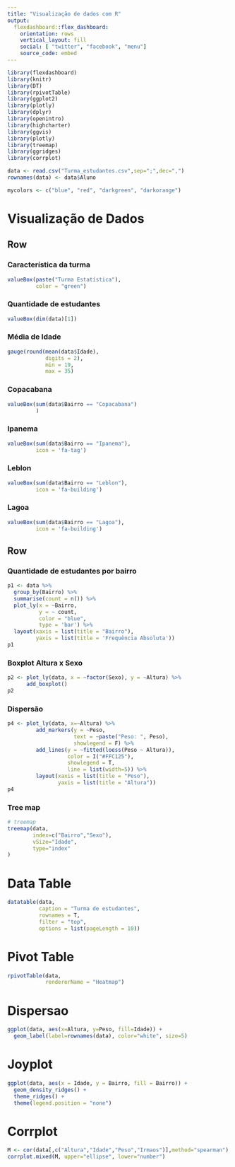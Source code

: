 ```yaml
---
title: "Visualização de dados com R"
output: 
  flexdashboard::flex_dashboard:
    orientation: rows
    vertical_layout: fill
    social: [ "twitter", "facebook", "menu"]
    source_code: embed
---
```


```r
library(flexdashboard)
library(knitr)
library(DT)
library(rpivotTable)
library(ggplot2)
library(plotly)
library(dplyr)
library(openintro)
library(highcharter)
library(ggvis)
library(plotly)
library(treemap)
library(ggridges)
library(corrplot)
```


```r
data <- read.csv("Turma_estudantes.csv",sep=";",dec=",")
rownames(data) <- data$Aluno
```

```r
mycolors <- c("blue", "red", "darkgreen", "darkorange")
```

Visualização de Dados
=====================================

Row 
---------------------------
### Característica da turma 

```r
valueBox(paste("Turma Estatística"),
         color = "green")
```

### Quantidade de estudantes

```r
valueBox(dim(data)[1])
```

### **Média de Idade**

```r
gauge(round(mean(data$Idade),
            digits = 2),
            min = 19,
            max = 35)
```

### Copacabana

```r
valueBox(sum(data$Bairro == "Copacabana")
         )
```

### Ipanema

```r
valueBox(sum(data$Bairro == "Ipanema"),
         icon = 'fa-tag')
```

### Leblon

```r
valueBox(sum(data$Bairro == "Leblon"),
         icon = 'fa-building')
```

### Lagoa

```r
valueBox(sum(data$Bairro == "Lagoa"),
         icon = 'fa-building')
```


Row {.tabset .tabset-fade}
-------------------------------
  
### Quantidade de estudantes por bairro
  
```r
p1 <- data %>%
  group_by(Bairro) %>%
  summarise(count = n()) %>%
  plot_ly(x = ~Bairro,
          y = ~ count,
          color = "blue",
          type = 'bar') %>%
  layout(xaxis = list(title = "Bairro"),
         yaxis = list(title = 'Frequência Absoluta'))
p1
```

### Boxplot Altura x Sexo

```r
p2 <- plot_ly(data, x = ~factor(Sexo), y = ~Altura) %>% 
      add_boxplot()
p2
```


### Dispersão

```r
p4 <- plot_ly(data, x=~Altura) %>%
         add_markers(y = ~Peso,
                     text = ~paste("Peso: ", Peso),
                     showlegend = F) %>%
         add_lines(y = ~fitted(loess(Peso ~ Altura)),
                   color = I("#FFC125"),
                   showlegend = T,
                   line = list(width=5)) %>%
         layout(xaxis = list(title = "Peso"),
                yaxis = list(title = "Altura"))
p4

```


### Tree map
```r
# treemap
treemap(data,
        index=c("Bairro","Sexo"),
        vSize="Idade",
        type="index"
)
```




Data Table
========================================

```r
datatable(data,
          caption = "Turma de estudantes",
          rownames = T,
          filter = "top",
          options = list(pageLength = 10))
```

Pivot Table
=========================================

```r
rpivotTable(data,
            rendererName = "Heatmap")
```


Dispersao
=========================================

```r

ggplot(data, aes(x=Altura, y=Peso, fill=Idade)) +
  geom_label(label=rownames(data), color="white", size=5)


```


Joyplot
=========================================

```r
ggplot(data, aes(x = Idade, y = Bairro, fill = Bairro)) +
  geom_density_ridges() +
  theme_ridges() + 
  theme(legend.position = "none")
```

Corrplot
=========================================
```r
M <- cor(data[,c("Altura","Idade","Peso","Irmaos")],method="spearman")
corrplot.mixed(M, upper="ellipse", lower="number")
```